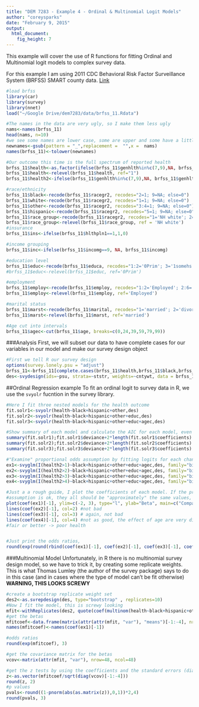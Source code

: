 ```yaml
---
title: "DEM 7283 - Example 4 - Ordinal & Multinomial Logit Models"
author: "coreysparks"
date: "February 9, 2015"
output:
  html_document:
    fig_height: 7
---
```


This example will cover the use of R functions for fitting Ordinal and Multinomial logit models to complex survey data.

For this example I am using 2011 CDC Behavioral Risk Factor Surveillance System (BRFSS) SMART county data. [Link](http://www.cdc.gov/brfss/smart/smart_2011.htm)

```r
#load brfss
library(car)
library(survey)
library(nnet)
load("~/Google Drive/dem7283/data/brfss_11.Rdata")

#The names in the data are very ugly, so I make them less ugly
nams<-names(brfss_11)
head(nams, n=10)
#we see some names are lower case, some are upper and some have a little _ in the first position. This is a nightmare.
newnames<-gsub(pattern = "_",replacement =  "",x =  nams)
names(brfss_11)<-tolower(newnames)

#Our outcome this time is the full spectrum of reported health 
brfss_11$health<-as.factor(ifelse(brfss_11$genhlth%in%c(7,9),NA, brfss_11$genhlth))
brfss_11$health<-relevel(brfss_11$health, ref="1")
brfss_11$health2<-ifelse(brfss_11$genhlth%in%c(7,9),NA, brfss_11$genhlth)

#race/ethnicity
brfss_11$black<-recode(brfss_11$racegr2, recodes="2=1; 9=NA; else=0")
brfss_11$white<-recode(brfss_11$racegr2, recodes="1=1; 9=NA; else=0")
brfss_11$other<-recode(brfss_11$racegr2, recodes="3:4=1; 9=NA; else=0")
brfss_11$hispanic<-recode(brfss_11$racegr2, recodes="5=1; 9=NA; else=0")
brfss_11$race_group<-recode(brfss_11$racegr2, recodes="1='NH white'; 2='NH black'; 3:4='NH other';5='hispanic'; else=NA", as.factor.result = T)
brfss_11$race_group<-relevel(brfss_11$race_group, ref = 'NH white')
#insurance
brfss_11$ins<-ifelse(brfss_11$hlthpln1==1,1,0)

#income grouping
brfss_11$inc<-ifelse(brfss_11$incomg==9, NA, brfss_11$incomg)

#education level
brfss_11$educ<-recode(brfss_11$educa, recodes="1:2='0Prim'; 3='1somehs'; 4='2hsgrad'; 5='3somecol'; 6='4colgrad';9=NA", as.factor.result=T)
#brfss_11$educ<-relevel(brfss_11$educ, ref='0Prim')

#employment
brfss_11$employ<-recode(brfss_11$employ, recodes="1:2='Employed'; 2:6='nilf'; 7='retired'; 8='unable'; else=NA", as.factor.result=T)
brfss_11$employ<-relevel(brfss_11$employ, ref='Employed')

#marital status
brfss_11$marst<-recode(brfss_11$marital, recodes="1='married'; 2='divorced'; 3='widowed'; 4='separated'; 5='nm';6='cohab'; else=NA", as.factor.result=T)
brfss_11$marst<-relevel(brfss_11$marst, ref='married')

#Age cut into intervals
brfss_11$agec<-cut(brfss_11$age, breaks=c(0,24,39,59,79,99))

```

###Analysis
First, we will subset our data to have complete cases for our variables in our model and make our survey design object

```r
#First we tell R our survey design
options(survey.lonely.psu = "adjust")
brfss_11<-brfss_11[complete.cases(brfss_11$health,brfss_11$black,brfss_11$educ,brfss_11$agec) ,]
des<-svydesign(ids=~psu, strata=~ststr, weights=~cntywt, data = brfss_11[is.na(brfss_11$cntywt)==F,], nest=T )

```

##Ordinal Regression example
To fit an ordinal logit to survey data in R, we use the `svyolr` fucntion in the survey library. 

```r
#Here I fit three nested models for the health outcome
fit.solr1<-svyolr(health~black+hispanic+other,des)
fit.solr2<-svyolr(health~black+hispanic+other+educ,des)
fit.solr3<-svyolr(health~black+hispanic+other+educ+agec,des)

#Show summary of each model and calculate the AIC for each model, even though the AIC is probably not right
summary(fit.solr1);fit.solr1$deviance+2*length(fit.solr1$coefficients)
summary(fit.solr2);fit.solr2$deviance+2*length(fit.solr2$coefficients)
summary(fit.solr3);fit.solr3$deviance+2*length(fit.solr3$coefficients)

#"Examine" proportional odds assumption by fitting logits for each change
ex1<-svyglm(I(health2>1)~black+hispanic+other+educ+agec,des, family="binomial")
ex2<-svyglm(I(health2>2)~black+hispanic+other+educ+agec,des, family="binomial")
ex3<-svyglm(I(health2>3)~black+hispanic+other+educ+agec,des, family="binomial")
ex4<-svyglm(I(health2>4)~black+hispanic+other+educ+agec,des, family="binomial")

#Just a a rough guide, I plot the coefficients of each model. If the proportional odds
#assumption is ok, they all should be "approximately" the same values, they are NOT!!
plot(coef(ex1)[-1], ylim=c(-2, 3), type="l", ylab="Beta", main=c("Comparison of betas for", " proportional odds assumption"))
lines(coef(ex2)[-1], col=2) #not bad
lines(coef(ex3)[-1], col=3) # again, not bad
lines(coef(ex4)[-1], col=4) #not as good, the effect of age are very different for the change between
#fair or better -> poor health


#Just print the odds ratios, 
round(exp(round(rbind(coef(ex1)[-1], coef(ex2)[-1], coef(ex3)[-1], coef(ex4)[-1]),2)),3)

```


###Multinomial Model
Unfortunately, in R there is no multinomial survey design model, so we have to trick it, by creating some replicate weights. This is what Thomas Lumley (the author of the survey package) says to do in this case (and in cases where the type of  model can't be fit otherwise)
**WARNING, THIS LOOKS SCREWY**
```r
#create a bootstrap replicate weight set
des2<-as.svrepdesign(des, type="bootstrap" , replicates=10)
#Now I fit the model, this is screwy looking
mfit<-withReplicates(des2, quote(coef(multinom(health~black+hispanic+other+educ+agec,weights=.weights,trace=F ))))
#get the betas
mfitcoef<-data.frame(matrix(attr(attr(mfit, "var"), "means")[-1:-4], nrow=4, ncol=11, byrow=F))
names(mfitcoef)<-names(coef(ex1)[-1])

#odds ratios
round(exp(mfitcoef), 3)

#get the covariance matrix for the betas
vcov<-matrix(attr(mfit, "var"), nrow=48, ncol=48)

#get the z tests by using the coefficients and the standard errors (diag(vcov))
z<-as.vector(mfitcoef/sqrt(diag(vcov)[-1:-4]))
round(z, 2)
#p values
pvals<-round((1-pnorm(abs(as.matrix(z)),0,1))*2,4)
round(pvals, 3)
```
